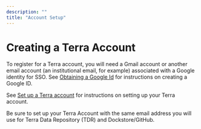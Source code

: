 ```yaml
---
description: ""
title: "Account Setup"
---
```


# Creating a Terra Account

To register for a Terra account, you will need a Gmail account or another email account (an institutional email, for example) associated with a Google identity for SSO. See [Obtaining a Google Id](/learn/account-setup/obtaining-a-google-id) for instructions on creating a Google ID.

See [Set up a Terra account](https://support.terra.bio/hc/en-us/articles/360028235911-How-to-register-for-a-Terra-account) for instructions on setting up your Terra account.

<Alert severity="warning">
  Be sure to set up your Terra Account with the same email address you will
  use for Terra Data Repository (TDR) and Dockstore/GitHub.
</Alert>
